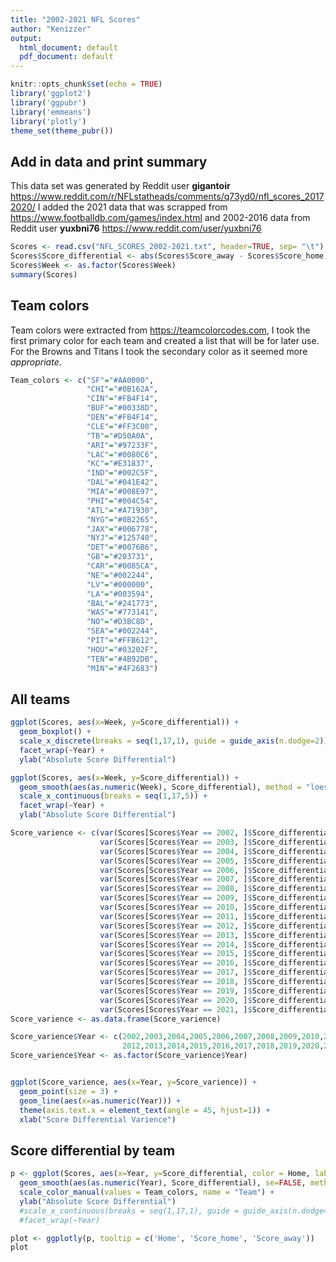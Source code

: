 ```yaml
---
title: "2002-2021 NFL Scores"
author: "Kenizzer"
output:
  html_document: default
  pdf_document: default
---
```


```r
knitr::opts_chunk$set(echo = TRUE)
library('ggplot2')
library('ggpubr')
library('emmeans')
library('plotly')
theme_set(theme_pubr())
```

## Add in data and print summary

This data set was generated by Reddit user **gigantoir** <https://www.reddit.com/r/NFLstatheads/comments/q73yd0/nfl_scores_20172020/>
I added the 2021 data that was scrapped from <https://www.footballdb.com/games/index.html> 
and 2002-2016 data from Reddit user **yuxbni76** <https://www.reddit.com/user/yuxbni76>

```r
Scores <- read.csv("NFL_SCORES_2002-2021.txt", header=TRUE, sep= "\t")
Scores$Score_differential <- abs(Scores$Score_away - Scores$Score_home)
Scores$Week <- as.factor(Scores$Week)
summary(Scores)

```

## Team colors
Team colors were extracted from <https://teamcolorcodes.com>, I took the first primary color
for each team and created a list that will be for later use. For the Browns and Titans I took the
secondary color as it seemed more *appropriate*.

```r
Team_colors <- c("SF"="#AA0000",
                 "CHI"="#0B162A",
                 "CIN"="#FB4F14",
                 "BUF"="#00338D",
                 "DEN"="#FB4F14",
                 "CLE"="#FF3C00",
                 "TB"="#D50A0A",
                 "ARI"="#97233F",
                 "LAC"="#0080C6",
                 "KC"="#E31837",
                 "IND"="#002C5F",
                 "DAL"="#041E42",
                 "MIA"="#008E97",
                 "PHI"="#004C54",
                 "ATL"="#A71930",
                 "NYG"="#0B2265",
                 "JAX"="#006778",
                 "NYJ"="#125740",
                 "DET"="#0076B6",
                 "GB"="#203731",
                 "CAR"="#0085CA",
                 "NE"="#002244",
                 "LV"="#000000",
                 "LA"="#003594",
                 "BAL"="#241773",
                 "WAS"="#773141",
                 "NO"="#D3BC8D",
                 "SEA"="#002244",
                 "PIT"="#FFB612",
                 "HOU"="#03202F",
                 "TEN"="#4B92DB",
                 "MIN"="#4F2683")
```


## All teams
```r
ggplot(Scores, aes(x=Week, y=Score_differential)) +
  geom_boxplot() +
  scale_x_discrete(breaks = seq(1,17,1), guide = guide_axis(n.dodge=2)) +
  facet_wrap(~Year) +
  ylab("Absolute Score Differential")

ggplot(Scores, aes(x=Week, y=Score_differential)) +
  geom_smooth(aes(as.numeric(Week), Score_differential), method = "loess") +
  scale_x_continuous(breaks = seq(1,17,5)) +
  facet_wrap(~Year) +
  ylab("Absolute Score Differential")
```


```r
Score_varience <- c(var(Scores[Scores$Year == 2002, ]$Score_differential),
                    var(Scores[Scores$Year == 2003, ]$Score_differential),
                    var(Scores[Scores$Year == 2004, ]$Score_differential),
                    var(Scores[Scores$Year == 2005, ]$Score_differential),
                    var(Scores[Scores$Year == 2006, ]$Score_differential),
                    var(Scores[Scores$Year == 2007, ]$Score_differential),
                    var(Scores[Scores$Year == 2008, ]$Score_differential),
                    var(Scores[Scores$Year == 2009, ]$Score_differential),
                    var(Scores[Scores$Year == 2010, ]$Score_differential),
                    var(Scores[Scores$Year == 2011, ]$Score_differential),
                    var(Scores[Scores$Year == 2012, ]$Score_differential),
                    var(Scores[Scores$Year == 2013, ]$Score_differential),
                    var(Scores[Scores$Year == 2014, ]$Score_differential),
                    var(Scores[Scores$Year == 2015, ]$Score_differential),
                    var(Scores[Scores$Year == 2016, ]$Score_differential),
                    var(Scores[Scores$Year == 2017, ]$Score_differential),
                    var(Scores[Scores$Year == 2018, ]$Score_differential),
                    var(Scores[Scores$Year == 2019, ]$Score_differential),
                    var(Scores[Scores$Year == 2020, ]$Score_differential),
                    var(Scores[Scores$Year == 2021, ]$Score_differential))
Score_varience <- as.data.frame(Score_varience)

Score_varience$Year <- c(2002,2003,2004,2005,2006,2007,2008,2009,2010,2011,
                         2012,2013,2014,2015,2016,2017,2018,2019,2020,2021)
Score_varience$Year <- as.factor(Score_varience$Year)


ggplot(Score_varience, aes(x=Year, y=Score_varience)) +
  geom_point(size = 3) +
  geom_line(aes(x=as.numeric(Year))) +
  theme(axis.text.x = element_text(angle = 45, hjust=1)) +
  xlab("Score Differential Varience")
```



## Score differential by team
```r
p <- ggplot(Scores, aes(x=Year, y=Score_differential, color = Home, label2=Score_home, label3=Score_away)) +
  geom_smooth(aes(as.numeric(Year), Score_differential), se=FALSE, method = "loess", formula = y ~ x) +
  scale_color_manual(values = Team_colors, name = "Team") +
  ylab("Absolute Score Differential")
  #scale_x_continuous(breaks = seq(1,17,1), guide = guide_axis(n.dodge=2)) +
  #facet_wrap(~Year)

plot <- ggplotly(p, tooltip = c('Home', 'Score_home', 'Score_away'))
plot
```